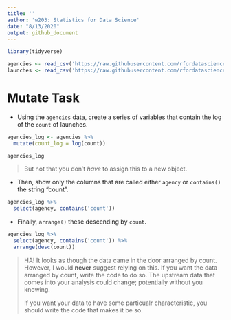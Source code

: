 ```yaml
---
title: ''
author: 'w203: Statistics for Data Science'
date: "8/13/2020"
output: github_document
---
```


```r
library(tidyverse)
```

```r
agencies <- read_csv('https://raw.githubusercontent.com/rfordatascience/tidytuesday/master/data/2019/2019-01-15/agencies.csv')
launches <- read_csv('https://raw.githubusercontent.com/rfordatascience/tidytuesday/master/data/2019/2019-01-15/launches.csv')
```

# Mutate Task 

- Using the `agencies` data, create a series of variables that contain the log of the `count` of launches. 

```r
agencies_log <- agencies %>% 
  mutate(count_log = log(count))

agencies_log
```

> But not that you don't *have* to assign this to a new object.

- Then, show only the columns that are called either `agency` or `contains()` the string "count". 

```r
agencies_log %>%  
  select(agency, contains('count'))
```

- Finally, `arrange()` these descending by `count`. 

```r
agencies_log %>%  
  select(agency, contains('count')) %>%  
  arrange(desc(count))
```

> HA! It looks as though the data came in the door arranged by count. However, I would **never** suggest relying on this. If you want the data arranged by count, write the code to do so. The upstream data that comes into your analysis could change; potentially without you knowing. 
> 
> If you want your data to have some particualr characteristic, you should write the code that makes it be so. 